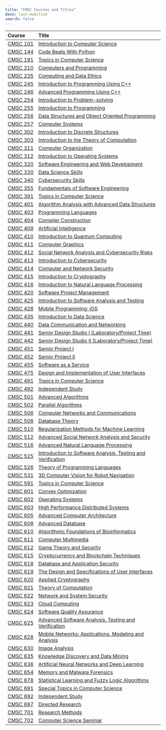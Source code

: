 ```yaml
---
title: "CMSC Courses and Titles"
date: last-modified
search: false
---
```

Course                   Title
-----------------------  --------------------------------------------------------------------------
[CMSC 101](CMSC101.qmd)  [Introduction to Computer Science](CMSC101.qmd)
[CMSC 144](CMSC144.qmd)  [Code Beats With Python](CMSC144.qmd)
[CMSC 191](CMSC191.qmd)  [Topics in Computer Science](CMSC191.qmd)
[CMSC 210](CMSC210.qmd)  [Computers and Programming](CMSC210.qmd)
[CMSC 235](CMSC235.qmd)  [Computing and Data Ethics](CMSC235.qmd)
[CMSC 245](CMSC245.qmd)  [Introduction to Programming Using C++](CMSC245.qmd)
[CMSC 246](CMSC246.qmd)  [Advanced Programming Using C++](CMSC246.qmd)
[CMSC 254](CMSC254.qmd)  [Introduction to Problem-solving](CMSC254.qmd)
[CMSC 255](CMSC255.qmd)  [Introduction to Programming](CMSC255.qmd)
[CMSC 256](CMSC256.qmd)  [Data Structures and Object Oriented Programming](CMSC256.qmd)
[CMSC 257](CMSC257.qmd)  [Computer Systems](CMSC257.qmd)
[CMSC 302](CMSC302.qmd)  [Introduction to Discrete Structures](CMSC302.qmd)
[CMSC 303](CMSC303.qmd)  [Introduction to the Theory of Computation](CMSC303.qmd)
[CMSC 311](CMSC311.qmd)  [Computer Organization](CMSC311.qmd)
[CMSC 312](CMSC312.qmd)  [Introduction to Operating Systems](CMSC312.qmd)
[CMSC 320](CMSC320.qmd)  [Software Engineering and Web Development](CMSC320.qmd)
[CMSC 330](CMSC330.qmd)  [Data Science Skills](CMSC330.qmd)
[CMSC 340](CMSC340.qmd)  [Cybersecurity Skills](CMSC340.qmd)
[CMSC 355](CMSC355.qmd)  [Fundamentals of Software Engineering](CMSC355.qmd)
[CMSC 391](CMSC391.qmd)  [Topics in Computer Science](CMSC391.qmd)
[CMSC 401](CMSC401.qmd)  [Algorithm Analysis with Advanced Data Structures](CMSC401.qmd)
[CMSC 403](CMSC403.qmd)  [Programming Languages](CMSC403.qmd)
[CMSC 404](CMSC404.qmd)  [Compiler Construction](CMSC404.qmd)
[CMSC 409](CMSC409.qmd)  [Artificial Intelligence](CMSC409.qmd)
[CMSC 410](CMSC410.qmd)  [Introduction to Quantum Computing](CMSC410.qmd)
[CMSC 411](CMSC411.qmd)  [Computer Graphics](CMSC411.qmd)
[CMSC 412](CMSC412.qmd)  [Social Network Analysis and Cybersecurity Risks](CMSC412.qmd)
[CMSC 413](CMSC413.qmd)  [Introduction to Cybersecurity](CMSC413.qmd)
[CMSC 414](CMSC414.qmd)  [Computer and Network Security](CMSC414.qmd)
[CMSC 415](CMSC415.qmd)  [Introduction to Cryptography](CMSC415.qmd)
[CMSC 416](CMSC416.qmd)  [Introduction to Natural Language Processing](CMSC416.qmd)
[CMSC 420](CMSC420.qmd)  [Software Project Management](CMSC420.qmd)
[CMSC 425](CMSC425.qmd)  [Introduction to Software Analysis and Testing](CMSC425.qmd)
[CMSC 428](CMSC428.qmd)  [Mobile Programming: iOS](CMSC428.qmd)
[CMSC 435](CMSC435.qmd)  [Introduction to Data Science](CMSC435.qmd)
[CMSC 440](CMSC440.qmd)  [Data Communication and Networking](CMSC440.qmd)
[CMSC 441](CMSC441.qmd)  [Senior Design Studio I (Laboratory/Project Time)](CMSC441.qmd)
[CMSC 442](CMSC442.qmd)  [Senior Design Studio II (Laboratory/Project Time)](CMSC442.qmd)
[CMSC 451](CMSC451.qmd)  [Senior Project I](CMSC451.qmd)
[CMSC 452](CMSC452.qmd)  [Senior Project II](CMSC452.qmd)
[CMSC 455](CMSC455.qmd)  [Software as a Service](CMSC455.qmd)
[CMSC 475](CMSC475.qmd)  [Design and Implementation of User Interfaces](CMSC475.qmd)
[CMSC 491](CMSC491.qmd)  [Topics in Computer Science](CMSC491.qmd)
[CMSC 492](CMSC492.qmd)  [Independent Study](CMSC492.qmd)
[CMSC 501](CMSC501.qmd)  [Advanced Algorithms](CMSC501.qmd)
[CMSC 502](CMSC502.qmd)  [Parallel Algorithms](CMSC502.qmd)
[CMSC 506](CMSC506.qmd)  [Computer Networks and Communications](CMSC506.qmd)
[CMSC 508](CMSC508.qmd)  [Database Theory](CMSC508.qmd)
[CMSC 510](CMSC510.qmd)  [Regularization Methods for Machine Learning](CMSC510.qmd)
[CMSC 512](CMSC512.qmd)  [Advanced Social Network Analysis and Security](CMSC512.qmd)
[CMSC 516](CMSC516.qmd)  [Advanced Natural Language Processing](CMSC516.qmd)
[CMSC 525](CMSC525.qmd)  [Introduction to Software Analysis, Testing and Verification](CMSC525.qmd)
[CMSC 526](CMSC526.qmd)  [Theory of Programming Languages](CMSC526.qmd)
[CMSC 531](CMSC531.qmd)  [3D Computer Vision for Robot Navigation](CMSC531.qmd)
[CMSC 591](CMSC591.qmd)  [Topics in Computer Science](CMSC591.qmd)
[CMSC 601](CMSC601.qmd)  [Convex Optimization](CMSC601.qmd)
[CMSC 602](CMSC602.qmd)  [Operating Systems](CMSC602.qmd)
[CMSC 603](CMSC603.qmd)  [High Performance Distributed Systems](CMSC603.qmd)
[CMSC 605](CMSC605.qmd)  [Advanced Computer Architecture](CMSC605.qmd)
[CMSC 608](CMSC608.qmd)  [Advanced Database](CMSC608.qmd)
[CMSC 610](CMSC610.qmd)  [Algorithmic Foundations of Bioinformatics](CMSC610.qmd)
[CMSC 611](CMSC611.qmd)  [Computer Multimedia](CMSC611.qmd)
[CMSC 612](CMSC612.qmd)  [Game Theory and Security](CMSC612.qmd)
[CMSC 615](CMSC615.qmd)  [Cryptocurrency and Blockchain Techniques](CMSC615.qmd)
[CMSC 618](CMSC618.qmd)  [Database and Application Security](CMSC618.qmd)
[CMSC 619](CMSC619.qmd)  [The Design and Specifications of User Interfaces](CMSC619.qmd)
[CMSC 620](CMSC620.qmd)  [Applied Cryptography](CMSC620.qmd)
[CMSC 621](CMSC621.qmd)  [Theory of Computation](CMSC621.qmd)
[CMSC 622](CMSC622.qmd)  [Network and System Security](CMSC622.qmd)
[CMSC 623](CMSC623.qmd)  [Cloud Computing](CMSC623.qmd)
[CMSC 624](CMSC624.qmd)  [Software Quality Assurance](CMSC624.qmd)
[CMSC 625](CMSC625.qmd)  [Advanced Software Analysis, Testing and Verification](CMSC625.qmd)
[CMSC 628](CMSC628.qmd)  [Mobile Networks: Applications, Modeling and Analysis](CMSC628.qmd)
[CMSC 630](CMSC630.qmd)  [Image Analysis](CMSC630.qmd)
[CMSC 635](CMSC635.qmd)  [Knowledge Discovery and Data Mining](CMSC635.qmd)
[CMSC 636](CMSC636.qmd)  [Artificial Neural Networks and Deep Learning](CMSC636.qmd)
[CMSC 654](CMSC654.qmd)  [Memory and Malware Forensics](CMSC654.qmd)
[CMSC 678](CMSC678.qmd)  [Statistical Learning and Fuzzy Logic Algorithms](CMSC678.qmd)
[CMSC 691](CMSC691.qmd)  [Special Topics in Computer Science](CMSC691.qmd)
[CMSC 692](CMSC692.qmd)  [Independent Study](CMSC692.qmd)
[CMSC 697](CMSC697.qmd)  [Directed Research](CMSC697.qmd)
[CMSC 701](CMSC701.qmd)  [Research Methods](CMSC701.qmd)
[CMSC 702](CMSC702.qmd)  [Computer Science Seminar](CMSC702.qmd)